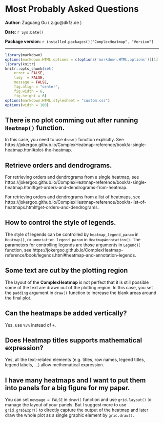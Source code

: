 <!--
%\VignetteEngine{knitr}
%\VignetteIndexEntry{Most probably asked questions}
-->

Most Probably Asked Questions
=================================================

**Author**: Zuguang Gu ( z.gu@dkfz.de )

**Date**: `r Sys.Date()`

**Package version**: `r installed.packages()["ComplexHeatmap", "Version"]`

---------------------------------------

```r
library(markdown)
options(markdown.HTML.options = c(options('markdown.HTML.options')[[1]], "toc"))
library(knitr)
knitr::opts_chunk$set(
    error = FALSE,
    tidy  = FALSE,
    message = FALSE,
    fig.align = "center",
    fig.width = 6,
    fig.height = 6)
options(markdown.HTML.stylesheet = "custom.css")
options(width = 100)
```

## There is no plot comming out after running `Heatmap()` function.

In this case, you need to use `draw()` function explicitly. See https://jokergoo.github.io/ComplexHeatmap-reference/book/a-single-heatmap.html#plot-the-heatmap.

## Retrieve orders and dendrograms.

For retrieving orders and dendrograms from a single heatmap, see https://jokergoo.github.io/ComplexHeatmap-reference/book/a-single-heatmap.html#get-orders-and-dendrograms-from-heatmap.

For retrieving orders and dendrograms from a list of heatmaps, see https://jokergoo.github.io/ComplexHeatmap-reference/book/a-list-of-heatmaps.html#get-orders-and-dendrograms.

## How to control the style of legends.

The style of legends can be controlled by `heatmap_legend_param` in `Heatmap()`, or
`annotation_legend_param` in `HeatmapAnnotation()`. The parameters for controlling legends are those
arguments in `Legend()` function, see
https://jokergoo.github.io/ComplexHeatmap-reference/book/legends.html#heatmap-and-annotation-legends.

## Some text are cut by the plotting region

The layout of the **ComplexHeatmap** is not perfect that it is still possible some of the text are
drawn out of the plotting region. In this case, you set the `padding` argument in `draw()` function
to increase the blank areas around the final plot.

## Can the heatmaps be added vertically?

Yes, use `%v%` instead of `+`.

## Does Heatmap titles supports mathematical expression?

Yes, all the text-related elements (e.g. titles, row names, legend titles, legend labels, ...) allow
methematical expression.

## I have many heatmaps and I want to put them into panels for a big figure for my paper.

You can set `newpage = FALSE` in `draw()` function and use `grid.layout()` to manage the layout of
your panels. But I suggest more to use `grid.grabExpr()` to directly capture the output of the
heatmap and later draw the whole plot as a single graphic element by `grid.draw()`.
